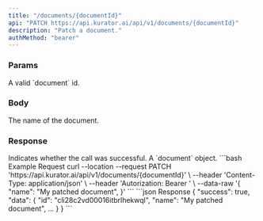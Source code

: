 ```yaml
---
title: "/documents/{documentId}"
api: "PATCH https://api.kurator.ai/api/v1/documents/{documentId}"
description: "Patch a document."
authMethod: "bearer"
---
```


### Params

<ParamField path="documentId" required type="string">
  A valid `document` id.
</ParamField>

### Body

<ParamField body="name" type="string">
  The name of the document.
</ParamField>

### Response

<ResponseField name="success" type="boolean">
  Indicates whether the call was successful.
</ResponseField>

<ResponseField name="data" type="object">
  A `document` object.
</ResponseField>

<RequestExample>
```bash Example Request
curl --location --request PATCH 'https://api.kurator.ai/api/v1/documents/{documentId}' \
--header 'Content-Type: application/json' \
--header 'Autorization: Bearer <token>' \
--data-raw '{
    "name": "My patched document",
}'
```
</RequestExample>

<ResponseExample>
```json Response
{
  "success": true,
  "data": {
   "id": "cli28c2vd00016itbrlhekwql",
   "name": "My patched document",
    ...
  }
}
```
</ResponseExample>
